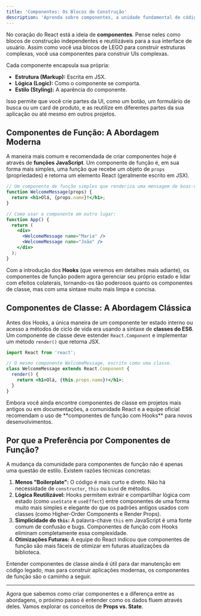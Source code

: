 ```yaml
---
title: 'Componentes: Os Blocos de Construção'
description: 'Aprenda sobre componentes, a unidade fundamental de código em React, e as diferenças entre Componentes de Função e Componentes de Classe.'
---
```



No coração do React está a ideia de **componentes**. Pense neles como blocos de construção independentes e reutilizáveis para a sua interface de usuário. Assim como você usa blocos de LEGO para construir estruturas complexas, você usa componentes para construir UIs complexas.

Cada componente encapsula sua própria:
- **Estrutura (Markup):** Escrita em JSX.
- **Lógica (Logic):** Como o componente se comporta.
- **Estilo (Styling):** A aparência do componente.

Isso permite que você crie partes da UI, como um botão, um formulário de busca ou um card de produto, e as reutilize em diferentes partes da sua aplicação ou até mesmo em outros projetos.

## Componentes de Função: A Abordagem Moderna

A maneira mais comum e recomendada de criar componentes hoje é através de **funções JavaScript**. Um componente de função é, em sua forma mais simples, uma função que recebe um objeto de `props` (propriedades) e retorna um elemento React (geralmente escrito em JSX).

```jsx
// Um componente de função simples que renderiza uma mensagem de boas-vindas.
function WelcomeMessage(props) {
  return <h1>Olá, {props.name}!</h1>;
}

// Como usar o componente em outro lugar:
function App() {
  return (
    <div>
      <WelcomeMessage name="Maria" />
      <WelcomeMessage name="João" />
    </div>
  );
}
```

Com a introdução dos **Hooks** (que veremos em detalhes mais adiante), os componentes de função podem agora gerenciar seu próprio estado e lidar com efeitos colaterais, tornando-os tão poderosos quanto os componentes de classe, mas com uma sintaxe muito mais limpa e concisa.

## Componentes de Classe: A Abordagem Clássica

Antes dos Hooks, a única maneira de um componente ter estado interno ou acesso a métodos de ciclo de vida era usando a sintaxe de **classes do ES6**. Um componente de classe deve estender `React.Component` e implementar um método `render()` que retorna JSX.

```jsx
import React from 'react';

// O mesmo componente WelcomeMessage, escrito como uma classe.
class WelcomeMessage extends React.Component {
  render() {
    return <h1>Olá, {this.props.name}!</h1>;
  }
}
```

<Aside type="caution" title="Abordagem Legada">
Embora você ainda encontre componentes de classe em projetos mais antigos ou em documentações, a comunidade React e a equipe oficial recomendam o uso de **componentes de função com Hooks** para novos desenvolvimentos.
</Aside>

## Por que a Preferência por Componentes de Função?

A mudança da comunidade para componentes de função não é apenas uma questão de estilo. Existem razões técnicas concretas:

1.  **Menos "Boilerplate":** O código é mais curto e direto. Não há necessidade de `constructor`, `this` ou `bind` de métodos.
2.  **Lógica Reutilizável:** Hooks permitem extrair e compartilhar lógica com estado (como `useState` e `useEffect`) entre componentes de uma forma muito mais simples e elegante do que os padrões antigos usados com classes (como Higher-Order Components e Render Props).
3.  **Simplicidade do `this`:** A palavra-chave `this` em JavaScript é uma fonte comum de confusão e bugs. Componentes de função com Hooks eliminam completamente essa complexidade.
4.  **Otimizações Futuras:** A equipe do React indicou que componentes de função são mais fáceis de otimizar em futuras atualizações da biblioteca.

Entender componentes de classe ainda é útil para dar manutenção em código legado, mas para construir aplicações modernas, os componentes de função são o caminho a seguir.

---

Agora que sabemos como criar componentes e a diferença entre as abordagens, o próximo passo é entender como os dados fluem através deles. Vamos explorar os conceitos de **Props vs. State**.
